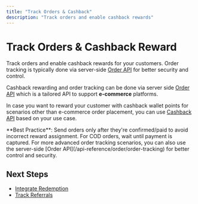 ```yaml
---
title: "Track Orders & Cashback"
description: "Track orders and enable cashback rewards"
---
```


# Track Orders & Cashback Reward

Track orders and enable cashback rewards for your customers. Order tracking is typically done via server-side [Order API](/api-reference/order/order-tracking) for better security and control.

Cashback rewarding and order tracking can be done via server side [Order API](/api-reference/order/order-tracking) which is a tailored API to support **e-commerce** platforms.

In case you want to reward your customer with cashback wallet points for scenarios other than e-commerce order placement, you can use [Cashback API](/api-reference/transactions/cashback-and-redemptions/cashback) based on your use case.

<Warning>
**Best Practice**: Send orders only after they're confirmed/paid to avoid incorrect reward assignment. For COD orders, wait until payment is captured.
</Warning>

<Info>
For more advanced order tracking scenarios, you can also use the server-side [Order API](/api-reference/order/order-tracking) for better control and security.
</Info>

## Next Steps

- [Integrate Redemption](/installation-guide/flutter-v3/integrate-redemption)
- [Track Referrals](/installation-guide/flutter-v3/track-referrals)

